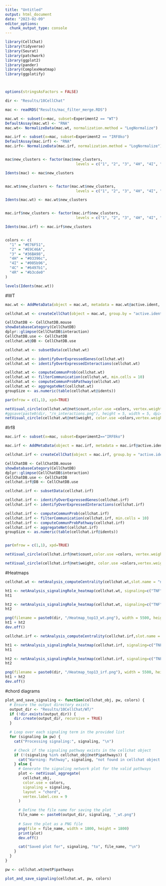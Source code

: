 ---
title: "Untitled"
output: html_document
date: "2023-02-09"
editor_options: 
  chunk_output_type: console
---

```{r}
library(CellChat)
library(tidyverse)
library(Seurat)
library(patchwork)
library(ggplot2)
library(pander)
library(ComplexHeatmap)
library(ggplotify)



options(stringsAsFactors = FALSE)

dir <- "Results/10CellChat"

mac <- readRDS("Results/mac_filter_merge.RDS")

mac.wt <- subset(x=mac, subset=Experiment2 == "WT")
DefaultAssay(mac.wt) <- "RNA"
mac.wt<- NormalizeData(mac.wt, normalization.method = "LogNormalize") 

mac.irf <- subset(x=mac, subset=Experiment2 == "IRF8ko")
DefaultAssay(mac.irf) <- "RNA"
mac.irf<- NormalizeData(mac.irf, normalization.method = "LogNormalize") 


mac$new_clusters <- factor(mac$new_clusters, 
                                levels = c("1", "2", "3", "4H", "4I", "4C", "4R"))

Idents(mac) <- mac$new_clusters


mac.wt$new_clusters <- factor(mac.wt$new_clusters, 
                                levels = c("1", "2", "3", "4H", "4I", "4C", "4R"))

Idents(mac.wt) <- mac.wt$new_clusters


mac.irf$new_clusters <- factor(mac.irf$new_clusters, 
                                levels = c("1", "2", "3", "4H", "4I", "4C", "4R"))

Idents(mac.irf) <- mac.irf$new_clusters


colors <- c(
  "1" = "#E76F51",
  "2" = "#E9C46A",
  "3" = "#36BA98",
  "4H" = "#03396c",
  "4I" = "#005b96",
  "4C" = "#6497b1",
  "4R" = "#b3cde0"
)

levels(Idents(mac.wt))

```

#WT
```{r}
mac.wt <- AddMetaData(object = mac.wt, metadata = mac.wt@active.ident, col.name = 'active.ident')

cellchat.wt <- createCellChat(object = mac.wt, group.by = "active.ident")

CellChatDB <- CellChatDB.mouse 
showDatabaseCategory(CellChatDB)
dplyr::glimpse(CellChatDB$interaction)
CellChatDB.use <- CellChatDB
cellchat.wt@DB <- CellChatDB.use

cellchat.wt <- subsetData(cellchat.wt) 

cellchat.wt <- identifyOverExpressedGenes(cellchat.wt)
cellchat.wt <- identifyOverExpressedInteractions(cellchat.wt)

cellchat.wt <- computeCommunProb(cellchat.wt)
cellchat.wt <- filterCommunication(cellchat.wt, min.cells = 10)
cellchat.wt <- computeCommunProbPathway(cellchat.wt)
cellchat.wt <- aggregateNet(cellchat.wt)
groupSize <- as.numeric(table(cellchat.wt@idents))

par(mfrow = c(1,1), xpd=TRUE)

netVisual_circle(cellchat.wt@net$count,color.use =colors, vertex.weight = groupSize, weight.scale = T, label.edge= F, title.name = "Number of interactions")
#ggsave(paste0(dir, "/n_interactions.png"), height = 5, width = 5, dpi=600)
netVisual_circle(cellchat.wt@net$weight, color.use =colors,vertex.weight = groupSize, weight.scale = T, label.edge= F, title.name = "Interaction weights/strength")

```

#Irf8
```{r}
mac.irf <- subset(x=mac, subset=Experiment2=="IRF8ko")

mac.irf <- AddMetaData(object = mac.irf, metadata = mac.irf@active.ident, col.name = 'active.ident')

cellchat.irf <- createCellChat(object = mac.irf, group.by = "active.ident")

CellChatDB <- CellChatDB.mouse 
showDatabaseCategory(CellChatDB)
dplyr::glimpse(CellChatDB$interaction)
CellChatDB.use <- CellChatDB
cellchat.irf@DB <- CellChatDB.use

cellchat.irf <- subsetData(cellchat.irf) 

cellchat.irf <- identifyOverExpressedGenes(cellchat.irf)
cellchat.irf <- identifyOverExpressedInteractions(cellchat.irf)

cellchat.irf <- computeCommunProb(cellchat.irf)
cellchat.irf <- filterCommunication(cellchat.irf, min.cells = 10)
cellchat.irf <- computeCommunProbPathway(cellchat.irf)
cellchat.irf <- aggregateNet(cellchat.irf)
groupSize <- as.numeric(table(cellchat.irf@idents))


par(mfrow = c(1,1), xpd=TRUE)

netVisual_circle(cellchat.irf@net$count,color.use =colors, vertex.weight = groupSize, weight.scale = T, label.edge= F, title.name = "Number of interactions")

netVisual_circle(cellchat.irf@net$weight, color.use =colors,vertex.weight = groupSize, weight.scale = T, label.edge= F, title.name = "Interaction weights/strength")
```


#Heatmaps
```{r}
cellchat.wt <- netAnalysis_computeCentrality(cellchat.wt,slot.name = "netP")

ht1 <- netAnalysis_signalingRole_heatmap(cellchat.wt, signaling=c("TNF", "CCL", "CD45", "APP", "THBS", "MIF", "GDF", "TWEAK", "MHC-II", "VISFATIN", "TGFb", "NOTCH", "ICAM"), pattern = "outgoing", color.use =colors, color.heatmap = "YlOrRd", font.size = 12, font.size.title = 12, width = 8, height = 5)
ht1

ht2 <- netAnalysis_signalingRole_heatmap(cellchat.wt, signaling=c("TNF", "CCL", "CD45", "APP", "THBS", "MIF", "GDF", "TWEAK", "MHC-II", "VISFATIN", "TGFb", "NOTCH", "ICAM"), pattern = "incoming", color.use =colors, color.heatmap = "YlOrRd",  font.size = 12, font.size.title = 12, width = 8, height = 5)
ht2

png(filename = paste0(dir, "/Heatmap_top13_wt.png"), width = 5500, height = 2000, res = 600)
ht1 + ht2
dev.off()
```

```{r}

cellchat.irf <- netAnalysis_computeCentrality(cellchat.irf,slot.name = "netP")

ht1 <- netAnalysis_signalingRole_heatmap(cellchat.irf, signaling=c("TNF", "CD45", "APP", "MIF", "CCL", "GDF",  "MHC-II","TWEAK", "VISFATIN", "TGFb", "ICAM", "BST2", "GALECTIN"), pattern = "outgoing", color.use =colors, color.heatmap = "YlOrRd", font.size = 12, font.size.title = 12, width = 8, height = 5)
ht1

ht2 <- netAnalysis_signalingRole_heatmap(cellchat.irf, signaling=c("TNF", "CD45", "APP", "MIF", "CCL", "GDF",  "MHC-II","TWEAK", "VISFATIN", "TGFb", "ICAM", "BST2", "GALECTIN"), pattern = "incoming", color.use =colors, color.heatmap = "YlOrRd",  font.size = 12, font.size.title = 12, width = 8, height = 5)
ht2

png(filename = paste0(dir, "/Heatmap_top13_irf.png"), width = 5500, height = 2000, res = 600)
ht1 + ht2
dev.off()

```

#chord diagrams
```{r}
plot_and_save_signaling <- function(cellchat_obj, pw, colors) {
  # Ensure the output directory exists
  output_dir <- "Results/10CellChat/WT/"
  if (!dir.exists(output_dir)) {
    dir.create(output_dir, recursive = TRUE)
  }

  # Loop over each signaling term in the provided list
  for (signaling in pw) {
    cat("Processing signaling:", signaling, "\n")

    # Check if the signaling pathway exists in the cellchat object
    if (!(signaling %in% cellchat_obj@netP$pathways)) {
      cat("Warning: Pathway", signaling, "not found in cellchat object.\n")
    } else {
      # Generate the signaling network plot for the valid pathways
      plot <- netVisual_aggregate(
        cellchat_obj, 
        color.use = colors,      
        signaling = signaling,      
        layout = "chord", 
        vertex.label.cex = 9
      )

      # Define the file name for saving the plot
      file_name <- paste0(output_dir, signaling, "_wt.png")
      
      # Save the plot as a PNG file
      png(file = file_name, width = 1800, height = 1800)
      print(plot)
      dev.off()

      cat("Saved plot for", signaling, "to", file_name, "\n")
    }
  }
}

```

```{r}
pw <- cellchat.wt@netP$pathways

plot_and_save_signaling(cellchat.wt, pw, colors)
```

